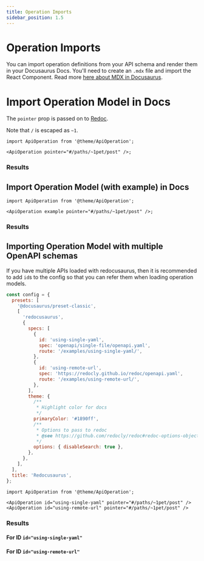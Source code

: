 ```yaml
---
title: Operation Imports
sidebar_position: 1.5
---
```



# Operation Imports

You can import operation definitions from your API schema and render them in your Docusaurus Docs. You'll need to create an `.mdx` file and import the React Component. Read more [here about MDX in Docusaurus](https://docusaurus.io/docs/markdown-features/react).

# Import Operation Model in Docs

The `pointer` prop is passed on to [Redoc](https://redoc.ly/docs/resources/ref-guide/#pointer).

Note that `/` is escaped as `~1`.

```tsx
import ApiOperation from '@theme/ApiOperation';

<ApiOperation pointer="#/paths/~1pet/post" />;
```

### Results

<ApiOperation pointer="#/paths/~1pet/post" />

## Import Operation Model (with example) in Docs

```tsx
import ApiOperation from '@theme/ApiOperation';

<ApiOperation example pointer="#/paths/~1pet/post" />;
```

### Results

<ApiOperation example pointer="#/paths/~1pet/post" />

## Importing Operation Model with multiple OpenAPI schemas

If you have multiple APIs loaded with redocusaurus, then it is recommended to add `id`s to the config so that you can refer them when loading operation models.

```js title="docusaurus.config.js"
const config = {
  presets: [
    '@docusaurus/preset-classic',
    [
      'redocusaurus',
      {
        specs: [
          {
            id: 'using-single-yaml',
            spec: 'openapi/single-file/openapi.yaml',
            route: '/examples/using-single-yaml/',
          },
          {
            id: 'using-remote-url',
            spec: 'https://redocly.github.io/redoc/openapi.yaml',
            route: '/examples/using-remote-url/',
          },
        ],
        theme: {
          /**
           * Highlight color for docs
           */
          primaryColor: '#1890ff',
          /**
           * Options to pass to redoc
           * @see https://github.com/redocly/redoc#redoc-options-object
           */
          options: { disableSearch: true },
        },
      },
    ],
  ],
  title: 'Redocusaurus',
};
```

```tsx
import ApiOperation from '@theme/ApiOperation';

<ApiOperation id="using-single-yaml" pointer="#/paths/~1pet/post" />
<ApiOperation id="using-remote-url" pointer="#/paths/~1pet/post" />
```

### Results

#### For ID `id="using-single-yaml"`

<ApiOperation id="using-single-yaml" pointer="#/paths/~1pet/post" />

#### For ID `id="using-remote-url"`

<ApiOperation id="using-remote-url" pointer="#/paths/~1pet/post" />
